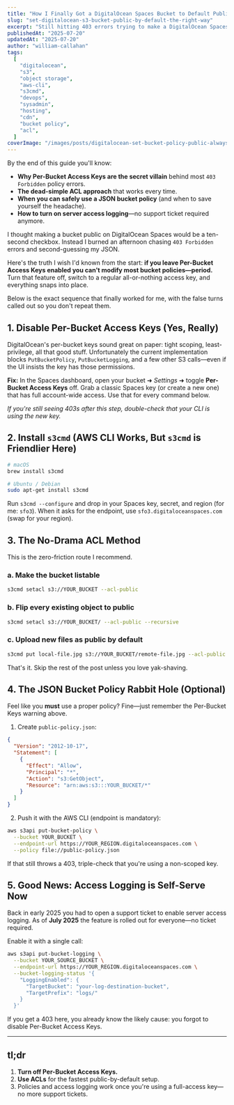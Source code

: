 ```yaml
---
title: "How I Finally Got a DigitalOcean Spaces Bucket to Default Public (Spoiler: Ditch Per-Bucket Keys)"
slug: "set-digitalocean-s3-bucket-public-by-default-the-right-way"
excerpt: "Still hitting 403 errors trying to make a DigitalOcean Spaces bucket public? Turn off Per-Bucket Access Keys, lean on simple ACLs, and skip the old support-ticket dance—access logging is self-serve now."
publishedAt: "2025-07-20"
updatedAt: "2025-07-20"
author: "william-callahan"
tags:
  [
    "digitalocean",
    "s3",
    "object storage",
    "aws-cli",
    "s3cmd",
    "devops",
    "sysadmin",
    "hosting",
    "cdn",
    "bucket policy",
    "acl",
  ]
coverImage: "/images/posts/digitalocean-set-bucket-policy-public-always.png"
---
```


<BackgroundInfo title="What This Post Covers">
By the end of this guide you'll know:

- **Why Per-Bucket Access Keys are the secret villain** behind most `403 Forbidden` policy errors.
- **The dead-simple ACL approach** that works every time.
- **When you can safely use a JSON bucket policy** (and when to save yourself the headache).
- **How to turn on server access logging**—no support ticket required anymore.

</BackgroundInfo>

I thought making a bucket public on DigitalOcean Spaces would be a ten-second checkbox. Instead I burned an afternoon chasing `403 Forbidden` errors and second-guessing my JSON.

Here's the truth I wish I'd known from the start: **if you leave Per-Bucket Access Keys enabled you can't modify most bucket policies—period.** Turn that feature off, switch to a regular all-or-nothing access key, and everything snaps into place.

Below is the exact sequence that finally worked for me, with the false turns called out so you don't repeat them.

## 1. Disable Per-Bucket Access Keys (Yes, Really)

DigitalOcean's per-bucket keys sound great on paper: tight scoping, least-privilege, all that good stuff. Unfortunately the current implementation blocks `PutBucketPolicy`, `PutBucketLogging`, and a few other S3 calls—even if the UI insists the key has those permissions.

**Fix:** In the Spaces dashboard, open your bucket ➜ _Settings_ ➜ toggle **Per-Bucket Access Keys** off. Grab a classic Spaces key (or create a new one) that has full account-wide access. Use that for every command below.

_If you're still seeing 403s after this step, double-check that your CLI is using the new key._

## 2. Install `s3cmd` (AWS CLI Works, But `s3cmd` is Friendlier Here)

```bash
# macOS
brew install s3cmd

# Ubuntu / Debian
sudo apt-get install s3cmd
```

Run `s3cmd --configure` and drop in your Spaces key, secret, and region (for me: `sfo3`). When it asks for the endpoint, use `sfo3.digitaloceanspaces.com` (swap for your region).

## 3. The No-Drama ACL Method

This is the zero-friction route I recommend.

### a. Make the bucket listable

```bash
s3cmd setacl s3://YOUR_BUCKET --acl-public
```

### b. Flip every existing object to public

```bash
s3cmd setacl s3://YOUR_BUCKET/ --acl-public --recursive
```

### c. Upload new files as public by default

```bash
s3cmd put local-file.jpg s3://YOUR_BUCKET/remote-file.jpg --acl-public
```

That's it. Skip the rest of the post unless you love yak-shaving.

## 4. The JSON Bucket Policy Rabbit Hole (Optional)

Feel like you **must** use a proper policy? Fine—just remember the Per-Bucket Keys warning above.

1. Create `public-policy.json`:

```json
{
  "Version": "2012-10-17",
  "Statement": [
    {
      "Effect": "Allow",
      "Principal": "*",
      "Action": "s3:GetObject",
      "Resource": "arn:aws:s3:::YOUR_BUCKET/*"
    }
  ]
}
```

2. Push it with the AWS CLI (endpoint is mandatory):

```bash
aws s3api put-bucket-policy \
  --bucket YOUR_BUCKET \
  --endpoint-url https://YOUR_REGION.digitaloceanspaces.com \
  --policy file://public-policy.json
```

If that still throws a 403, triple-check that you're using a non-scoped key.

## 5. Good News: Access Logging is Self-Serve Now

Back in early 2025 you had to open a support ticket to enable server access logging. As of **July 2025** the feature is rolled out for everyone—no ticket required.

Enable it with a single call:

```bash
aws s3api put-bucket-logging \
  --bucket YOUR_SOURCE_BUCKET \
  --endpoint-url https://YOUR_REGION.digitaloceanspaces.com \
  --bucket-logging-status '{
    "LoggingEnabled": {
      "TargetBucket": "your-log-destination-bucket",
      "TargetPrefix": "logs/"
    }
  }'
```

If you get a 403 here, you already know the likely cause: you forgot to disable Per-Bucket Access Keys.

---

## tl;dr

1. **Turn off Per-Bucket Access Keys.**
2. **Use ACLs** for the fastest public-by-default setup.
3. Policies and access logging work once you're using a full-access key—no more support tickets.
